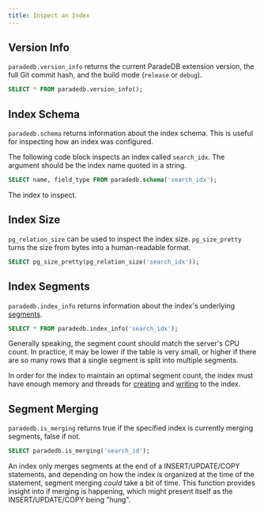 ```yaml
---
title: Inspect an Index
---
```


## Version Info

`paradedb.version_info` returns the current ParadeDB extension version, the full
Git commit hash, and the build mode (`release` or `debug`).

```sql
SELECT * FROM paradedb.version_info();
```

## Index Schema

`paradedb.schema` returns information about the index schema. This is useful for inspecting how an index was configured.

The following code block inspects an index called `search_idx`. The argument should be the index name quoted in a string.

```sql
SELECT name, field_type FROM paradedb.schema('search_idx');
```

<ParamField body="index" required>
  The index to inspect.
</ParamField>

## Index Size

`pg_relation_size` can be used to inspect the index size. `pg_size_pretty` turns the size from bytes
into a human-readable format.

```sql
SELECT pg_size_pretty(pg_relation_size('search_idx'));
```

## Index Segments

`paradedb.index_info` returns information about the index's underlying [segments](/documentation/concepts/index#segment).

```sql
SELECT * FROM paradedb.index_info('search_idx');
```

Generally speaking, the segment count should match the server's CPU count. In practice, it may be lower if the table is very small, or higher if there are so many rows
that a single segment is split into multiple segments.

In order for the index to maintain an optimal segment count, the index must have enough memory and threads for [creating](/documentation/configuration/index) and [writing](/documentation/configuration/write) to the index.

## Segment Merging

`paradedb.is_merging` returns true if the specified index is currently merging segments, false if not.

```sql
SELECT paradedb.is_merging('search_id');
```

An index only merges segments at the end of a INSERT/UPDATE/COPY statements, and depending on how the index is organized
at the time of the statement, segment merging _could_ take a bit of time. This function provides insight into if merging
is happening, which might present itself as the INSERT/UPDATE/COPY being "hung".
